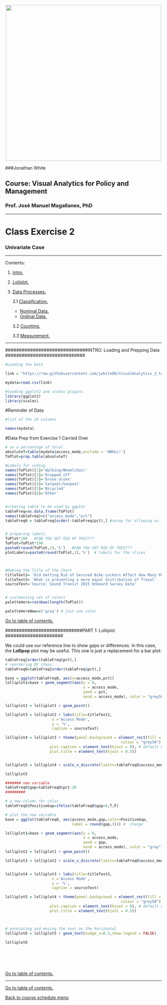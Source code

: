 <br> 
<center><img src="http://i.imgur.com/sSaOozN.png" width="500"></center>

###Jonathan White

## Course: Visual Analytics for Policy and Management

### Prof. José Manuel Magallanes, PhD 

_____


# Class Exercise 2
### Univariate Case

_____

Contents:

1. [Intro.](#intro)

2. [Loliplot.](#part1) 

3. [Data Processes.](#part3)

    3.1 [Classification.](#part31)
    * [Nominal Data.](#part311)
    * [Ordinal Data.](#part312)
    
    3.2 [Counting.](#part32)
    
    3.3 [Measurement.](#part33) 
    

__________



##############################INTRO: Loading and Prepping Data  #############################
<a id='intro'></a>


```r
#Loading the Data

link = "https://raw.githubusercontent.com/jwhite00/VisualAnalytics_2_tabularData/master/data/Link%20Data.csv"

mydata=read.csv(link)


```


```r
#loading ggplot2 and scales plugins
library(ggplot2)
library(scales)

```




#Reminder of Data

```r
#list of the 24 columns

names(mydata) 
```


#Data Prep from Exercise 1 Carried Over


```r



# as a percentage of total
absoluteT=table(mydata$access_mode,exclude = '#NULL!')
ToPlot=prop.table(absoluteT)

#Labels for coding
names(ToPlot)[1]='Walking/Wheelchair'
names(ToPlot)[2]='Dropped off'
names(ToPlot)[3]='Drove alone'
names(ToPlot)[4]='Carpool/Vanpool'
names(ToPlot)[5]='Bicycled'
names(ToPlot)[6]='Other'



```




```r

#creating table to be used by ggplot
tableFreq=as.data.frame(ToPlot)
names(tableFreq)=c("access_mode","pct")
tableFreq0 = tableFreq[order(-tableFreq$pct),] #setup for allowing us to order


# preparing labels
ToPlot*100   #CAN YOU GET RID OF THIS???
ToPlot=ToPlot*100
paste0(round(ToPlot,2),'%')   #CAN YOU GET RID OF THIS???
plotLabels=paste0(round(ToPlot,2),'%')  # labels for the slices




```







```r
#Making the Title of the Chart
titleText2= 'Did Getting Rid of Secured Bike Lockers Affect How Many People Bike to Light Rail Station?'
titleText3= 'What is preventing a more equal distribution of Travel'
sourceText='Source: Sound Transit 2015 Onboard Survey Data'


# customizing set of colors
paletteHere=rainbow(length(ToPlot)) 

paletteHereNew=c('gray') # just one color

```



[Go to table of contents.](#part1)


############################PART 1: Lolliplot #####################




We could use our reference line to show gaps or differences. In this case, the **Lollipop** plot may be useful. This one is just a replacement for a bar plot:

```r
tableFreq[order(tableFreq$pct),]
# reordering DF steps:
tableFreqO=tableFreq[order(tableFreq$pct),]

base = ggplot(tableFreq0, aes(x=access_mode,pct)) 
lolliplot1=base + geom_segment(aes(y = 0, 
                                   x = access_mode, 
                                   yend = pct, 
                                   xend = access_mode), color = "grey50") 

lolliplot2 = lolliplot1 + geom_point()

lolliplot3 = lolliplot2 + labs(title=titleText2,
                     x ='Access Mode', 
                     y = '%',
                     caption = sourceText)

lolliplot4 = lolliplot3 + theme(panel.background = element_rect(fill = "white",
                                                    colour = "grey50"),
                    plot.caption = element_text(hjust = 0), # default was 1
                    plot.title = element_text(hjust = 0.5))


lolliplot5 = lolliplot4 + scale_x_discrete(limits=tableFreqO$access_mode)

lolliplot5
```




```r
####### new variable
tableFreqO$gap=tableFreqO$pct-20
#########

# a new column for color
tableFreqO$PositiveGap=ifelse(tableFreqO$gap>0,T,F)

# plot the new variable
base = ggplot(tableFreqO, aes(access_mode,gap,color=PositiveGap,
                              label = round(gap,3))) #  change

lolliplot1=base + geom_segment(aes(y = 0, 
                                   x = access_mode, 
                                   yend = gap, 
                                   xend = access_mode), color = "gray") 
lolliplot2 = lolliplot1 + geom_point()

lolliplot3 = lolliplot2 + scale_x_discrete(limits=tableFreqO$access_mode) # key element


lolliplot4 = lolliplot3 + labs(title=titleText3,
                     x ='Access Mode', 
                     y = '%',
                     caption = sourceText)

lolliplot5 = lolliplot4 + theme(panel.background = element_rect(fill = "white",
                                                    colour = "grey50"),
                    plot.caption = element_text(hjust = 0), # default was 1
                    plot.title = element_text(hjust = 0.5))



# annotating and moving the text on the horizontal
lolliplot6 = lolliplot5 + geom_text(nudge_x=0.3,show.legend = FALSE)  

lolliplot6







```







[Go to table of contents.](#part1)














_____
[Go to table of contents.](#part1)

[Back to course schedule menu](https://evansdatascience.github.io/VisualAnalytics/)
